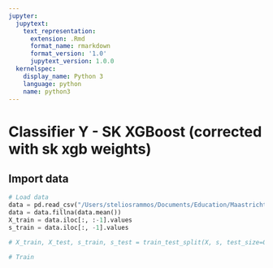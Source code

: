 ```yaml
---
jupyter:
  jupytext:
    text_representation:
      extension: .Rmd
      format_name: rmarkdown
      format_version: '1.0'
      jupytext_version: 1.0.0
  kernelspec:
    display_name: Python 3
    language: python
    name: python3
---
```


# Classifier Y - SK XGBoost (corrected with sk xgb weights)


## Import data

```python
# Load data
data = pd.read_csv("/Users/steliosrammos/Documents/Education/Maastricht/DKE-Year3/BachelorThesis/bachelor_thesis/data/processed/classifier_s/train_classifier_s.csv", sep=";")
data = data.fillna(data.mean())
X_train = data.iloc[:, :-1].values
s_train = data.iloc[:, -1].values

# X_train, X_test, s_train, s_test = train_test_split(X, s, test_size=0.33, random_state=1, stratify = s)

# Train

```

